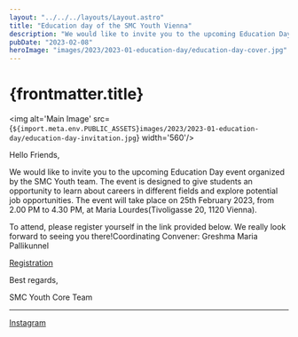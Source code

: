 ```yaml
---
layout: "../../../layouts/Layout.astro"
title: "Education day of the SMC Youth Vienna"
description: "We would like to invite you to the upcoming Education Day event organized by the SMC Youth team."
pubDate: "2023-02-08"
heroImage: "images/2023/2023-01-education-day/education-day-cover.jpg"
---
```

# {frontmatter.title}


<img alt='Main Image' src={`${import.meta.env.PUBLIC_ASSETS}images/2023/2023-01-education-day/education-day-invitation.jpg`} width='560'/>
<section>
Hello Friends,

We would like to invite you to the upcoming Education Day event organized by the SMC Youth team. The event is designed to give students an opportunity to learn about careers in different fields and explore potential job opportunities. The event will take place on 25th February 2023, from 2.00 PM to 4.30 PM, at Maria Lourdes(Tivoligasse 20, 1120 Vienna).

To attend, please register yourself in the link provided below. We really look forward to seeing you there!Coordinating Convener: Greshma Maria Pallikunnel

<a 
	href="https://docs.google.com/forms/d/e/1FAIpQLSerWkRXfRhmrotGplUlFED_v_85RtttoGKQW2f7BG0bf1poqQ/viewform"
	target="_blank"
	ref="noreferrer nofollow"
	>Registration</a>

Best regards,

SMC Youth Core Team

---
<a 
	href="https://instagram.com/smcyouthvienna?igshid=OGQ2MjdiOTE="
	target="_blank"
	ref="noreferrer nofollow"
	>Instagram</a>
</section>